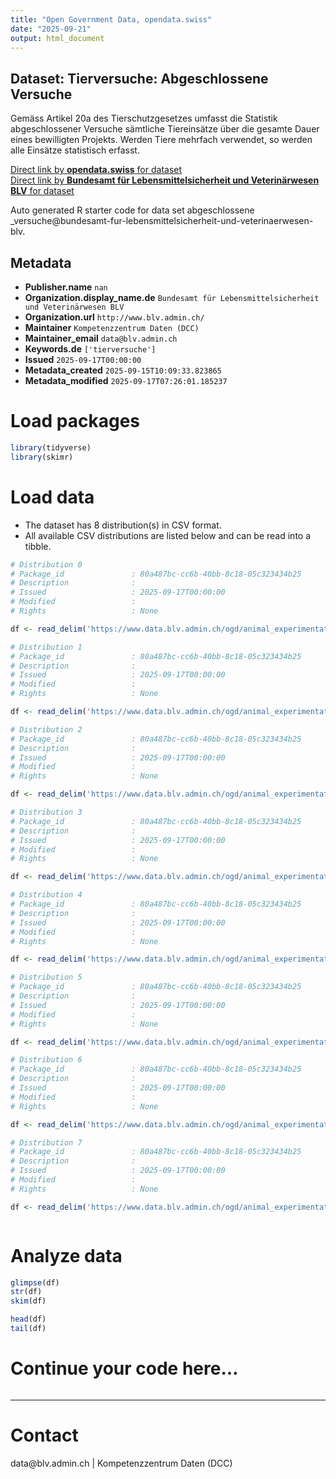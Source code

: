 ```yaml
---
title: "Open Government Data, opendata.swiss"
date: "2025-09-21"
output: html_document
---
```


## Dataset: Tierversuche: Abgeschlossene Versuche

Gemäss Artikel 20a des Tierschutzgesetzes umfasst die Statistik abgeschlossener Versuche sämtliche Tiereinsätze über die gesamte Dauer eines bewilligten Projekts. Werden Tiere mehrfach verwendet, so werden alle Einsätze statistisch erfasst.


[Direct link by **opendata.swiss** for dataset](https://opendata.swiss/de/dataset/tierversuche-abgeschlossene-versuche)<br>
[Direct link by **Bundesamt für Lebensmittelsicherheit und Veterinärwesen BLV** for dataset](https://www.blv.admin.ch/blv/de/home/tiere/tierversuche.html)

Auto generated R starter code for data set abgeschlossene _versuche@bundesamt-fur-lebensmittelsicherheit-und-veterinaerwesen-blv.

## Metadata

- **Publisher.name** `nan`
- **Organization.display_name.de** `Bundesamt für Lebensmittelsicherheit und Veterinärwesen BLV`
- **Organization.url** `http://www.blv.admin.ch/`
- **Maintainer** `Kompetenzzentrum Daten (DCC)`
- **Maintainer_email** `data@blv.admin.ch`
- **Keywords.de** `['tierversuche']`
- **Issued** `2025-09-17T00:00:00`
- **Metadata_created** `2025-09-15T10:09:33.823865`
- **Metadata_modified** `2025-09-17T07:26:01.185237`


# Load packages

```r

library(tidyverse)
library(skimr)

```

# Load data

-   The dataset has 8 distribution(s) in CSV format.
-   All available CSV distributions are listed below and can be read into a tibble.

```r

# Distribution 0
# Package_id               : 80a487bc-cc6b-40bb-8c18-05c323434b25
# Description              : 
# Issued                   : 2025-09-17T00:00:00
# Modified                 : 
# Rights                   : None

df <- read_delim('https://www.data.blv.admin.ch/ogd/animal_experimentation/completed_experiments/2014-2016.xlsx')

# Distribution 1
# Package_id               : 80a487bc-cc6b-40bb-8c18-05c323434b25
# Description              : 
# Issued                   : 2025-09-17T00:00:00
# Modified                 : 
# Rights                   : None

df <- read_delim('https://www.data.blv.admin.ch/ogd/animal_experimentation/completed_experiments/2017.xlsx')

# Distribution 2
# Package_id               : 80a487bc-cc6b-40bb-8c18-05c323434b25
# Description              : 
# Issued                   : 2025-09-17T00:00:00
# Modified                 : 
# Rights                   : None

df <- read_delim('https://www.data.blv.admin.ch/ogd/animal_experimentation/completed_experiments/2018.xlsx')

# Distribution 3
# Package_id               : 80a487bc-cc6b-40bb-8c18-05c323434b25
# Description              : 
# Issued                   : 2025-09-17T00:00:00
# Modified                 : 
# Rights                   : None

df <- read_delim('https://www.data.blv.admin.ch/ogd/animal_experimentation/completed_experiments/2019.xlsx')

# Distribution 4
# Package_id               : 80a487bc-cc6b-40bb-8c18-05c323434b25
# Description              : 
# Issued                   : 2025-09-17T00:00:00
# Modified                 : 
# Rights                   : None

df <- read_delim('https://www.data.blv.admin.ch/ogd/animal_experimentation/completed_experiments/2020.xlsx')

# Distribution 5
# Package_id               : 80a487bc-cc6b-40bb-8c18-05c323434b25
# Description              : 
# Issued                   : 2025-09-17T00:00:00
# Modified                 : 
# Rights                   : None

df <- read_delim('https://www.data.blv.admin.ch/ogd/animal_experimentation/completed_experiments/completed_experiments_since_2021.csv')

# Distribution 6
# Package_id               : 80a487bc-cc6b-40bb-8c18-05c323434b25
# Description              : 
# Issued                   : 2025-09-17T00:00:00
# Modified                 : 
# Rights                   : None

df <- read_delim('https://www.data.blv.admin.ch/ogd/animal_experimentation/completed_experiments/completed_experiments_animal_categories.csv')

# Distribution 7
# Package_id               : 80a487bc-cc6b-40bb-8c18-05c323434b25
# Description              : 
# Issued                   : 2025-09-17T00:00:00
# Modified                 : 
# Rights                   : None

df <- read_delim('https://www.data.blv.admin.ch/ogd/animal_experimentation/completed_experiments/completed_experiments_areas_of_application.csv')



```

# Analyze data

```r

glimpse(df)
str(df)
skim(df)

head(df)
tail(df)

```

# Continue your code here...

```r

```

------------------------------------------------------------------------

# Contact

data@blv.admin.ch | Kompetenzzentrum Daten (DCC)
